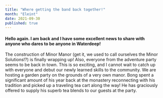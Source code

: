 ```yaml
---
title: "Where getting the band back together!"
month: "Eleint"
date: 2021-09-30
published: true
---
```


#### Hello again. I am back and I have some excellent news to share with anyone who dares to be anyone in Waterdeep!

The construction of Minor Manor (get it, we used to call ourselves the Minor Solutions!?) is finally wrapping up! Also, everyone from the adventure party seems to be back in town. This is so exciting, and I cannot wait to catch up with everyone and debut our newly learned skills to the community. We are hosting a garden party on the grounds of a very own manor. Bong spent a significant amount of his year back at the monastery reconnecting with his tradition and picked up a traveling tea cart along the way! He has graciously offered to supply his superb tea blends to our guests at the party.
